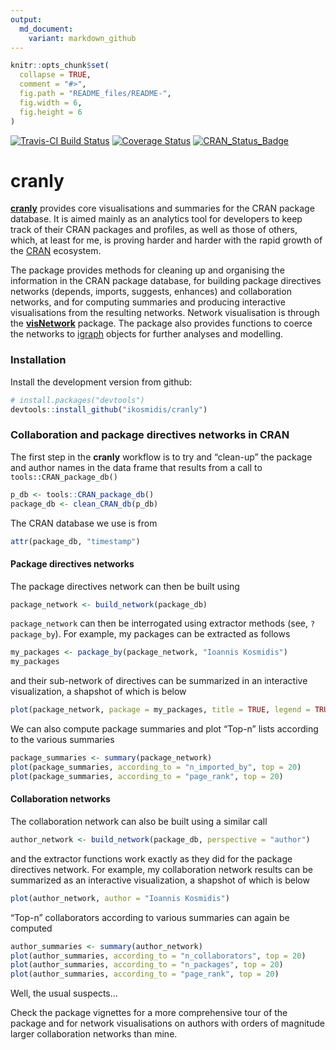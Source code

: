 ```yaml
---
output:
  md_document:
    variant: markdown_github
---
```


<!-- README.md is generated from README.Rmd. Please edit that file -->

```r
knitr::opts_chunk$set(
  collapse = TRUE,
  comment = "#>",
  fig.path = "README_files/README-",
  fig.width = 6,
  fig.height = 6
)
```

[![Travis-CI Build Status](https://travis-ci.org/ikosmidis/cranly.svg?branch=master)](https://travis-ci.org/ikosmidis/cranly)
[![Coverage Status](https://img.shields.io/codecov/c/github/ikosmidis/cranly/master.svg)](https://codecov.io/github/ikosmidis/cranly?branch=master)
[![CRAN_Status_Badge](https://www.r-pkg.org/badges/version/cranly)](https://cran.r-project.org/package=cranly)

# cranly


[**cranly**](https://github.com/ikosmidis/cranly) provides core visualisations and summaries for the CRAN package database. It is aimed mainly as an analytics tool for developers to keep track of their CRAN packages and profiles, as well as those of others, which, at least for me, is proving harder and harder with the rapid growth of the [CRAN](https://cran.r-project.org) ecosystem.


The package provides methods for cleaning up and organising the information in the CRAN package database, for building package directives networks (depends, imports, suggests, enhances) and collaboration networks, and for computing summaries and producing interactive visualisations from the resulting networks. Network visualisation is through the [**visNetwork**](https://CRAN.R-project.org/package=visNetwork) package. The package also provides functions to coerce the networks to [igraph](https://CRAN.R-project.org/package=igraph) objects for further analyses and modelling.

### Installation

Install the development version from github:
``` r
# install.packages("devtools")
devtools::install_github("ikosmidis/cranly")
```

### Collaboration and package directives networks in CRAN

The first step in the **cranly** workflow is to try and
"clean-up" the package and author names in the data frame that results
from a call to `tools::CRAN_package_db()`
```r
p_db <- tools::CRAN_package_db()
package_db <- clean_CRAN_db(p_db)
```
The CRAN database we use is from
```r
attr(package_db, "timestamp")
```

#### Package directives networks

The package directives network can then be built using
```r
package_network <- build_network(package_db)
```
`package_network` can then be interrogated using extractor methods
(see, `?package_by`). For example, my packages can be extracted as follows
```r
my_packages <- package_by(package_network, "Ioannis Kosmidis")
my_packages
```
and their sub-network of directives can be summarized in an interactive visualization, a shapshot of which is below
```r
plot(package_network, package = my_packages, title = TRUE, legend = TRUE)
```

We can also compute package summaries and plot "Top-n" lists according to the various summaries
```r
package_summaries <- summary(package_network)
plot(package_summaries, according_to = "n_imported_by", top = 20)
plot(package_summaries, according_to = "page_rank", top = 20)
```

#### Collaboration networks
The collaboration network can also be built using a similar call
```r
author_network <- build_network(package_db, perspective = "author")
```
and the extractor functions work exactly as they did for the package directives network. For example, my collaboration network results can be summarized as an interactive visualization, a shapshot of which is below
```r
plot(author_network, author = "Ioannis Kosmidis")
```


"Top-n" collaborators according to various summaries can again be computed
```r
author_summaries <- summary(author_network)
plot(author_summaries, according_to = "n_collaborators", top = 20)
plot(author_summaries, according_to = "n_packages", top = 20)
plot(author_summaries, according_to = "page_rank", top = 20)
```

Well, the usual suspects...

Check the package vignettes for a more comprehensive tour of the package and for network visualisations on authors with orders of magnitude larger collaboration networks than mine.
